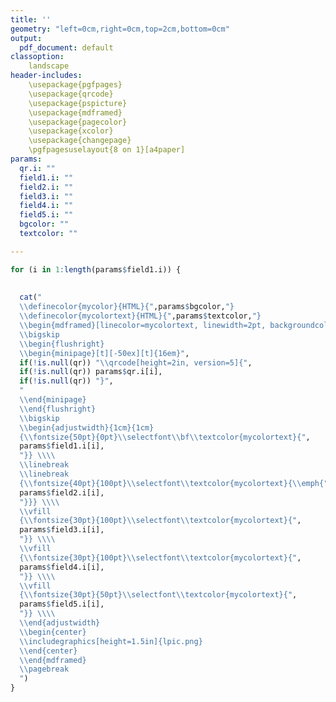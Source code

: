 ```yaml
---
title: ''
geometry: "left=0cm,right=0cm,top=2cm,bottom=0cm"
output:
  pdf_document: default
classoption: 
    landscape
header-includes:
    \usepackage{pgfpages}
    \usepackage{qrcode}
    \usepackage{pspicture}
    \usepackage{mdframed}
    \usepackage{pagecolor}
    \usepackage{xcolor}
    \usepackage{changepage}
    \pgfpagesuselayout{8 on 1}[a4paper]
params:
  qr.i: ""
  field1.i: ""
  field2.i: ""
  field3.i: ""
  field4.i: ""
  field5.i: ""
  bgcolor: ""
  textcolor: ""

---
```

```r

for (i in 1:length(params$field1.i)) {
  
  
  cat("
  \\definecolor{mycolor}{HTML}{",params$bgcolor,"}
  \\definecolor{mycolortext}{HTML}{",params$textcolor,"}
  \\begin{mdframed}[linecolor=mycolortext, linewidth=2pt, backgroundcolor=mycolor]\n
  \\bigskip
  \\begin{flushright}
  \\begin{minipage}[t][-50ex][t]{16em}",
  if(!is.null(qr)) "\\qrcode[height=2in, version=5]{",
  if(!is.null(qr)) params$qr.i[i],
  if(!is.null(qr)) "}",
  "
  \\end{minipage}
  \\end{flushright}
  \\bigskip
  \\begin{adjustwidth}{1cm}{1cm}
  {\\fontsize{50pt}{0pt}\\selectfont\\bf\\textcolor{mycolortext}{", 
  params$field1.i[i],
  "}} \\\\
  \\linebreak
  \\linebreak
  {\\fontsize{40pt}{100pt}\\selectfont\\textcolor{mycolortext}{\\emph{",
  params$field2.i[i],
  "}}} \\\\
  \\vfill
  {\\fontsize{30pt}{100pt}\\selectfont\\textcolor{mycolortext}{", 
  params$field3.i[i],
  "}} \\\\
  \\vfill
  {\\fontsize{30pt}{100pt}\\selectfont\\textcolor{mycolortext}{",
  params$field4.i[i],
  "}} \\\\
  \\vfill
  {\\fontsize{30pt}{50pt}\\selectfont\\textcolor{mycolortext}{",
  params$field5.i[i],
  "}} \\\\
  \\end{adjustwidth}
  \\begin{center}
  \\includegraphics[height=1.5in]{lpic.png}
  \\end{center}
  \\end{mdframed}
  \\pagebreak
  ")
}
```
